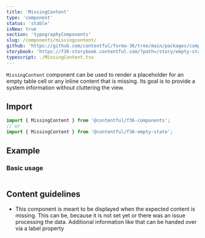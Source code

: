 ```yaml
---
title: 'MissingContent'
type: 'component'
status: 'stable'
isNew: true
section: 'typographyComponents'
slug: /components/missingcontent/
github: 'https://github.com/contentful/forma-36/tree/main/packages/components/empty-state/MissingContent'
storybook: 'https://f36-storybook.contentful.com/?path=/story/empty-state-missingcontent--basic'
typescript: ./MissingContent.tsx
---
```


`MissingContent` component can be used to render a placeholder for an empty table cell or any inline content that is missing. Its goal is to provide a system information without cluttering the view.

## Import

```jsx static=true
import { MissingContent } from '@contentful/f36-components';
// or
import { MissingContent } from '@contentful/f36-empty-state';
```

## Example

### Basic usage

```jsx file=examples/MissingContentExample.tsx

```

<PropsTable of="MissingContent" />

## Content guidelines

- This component is meant to be displayed when the expected content is missing. This can be, because it is not set yet or there was an issue processing the data. Additional information like that can be handed over via a label property
